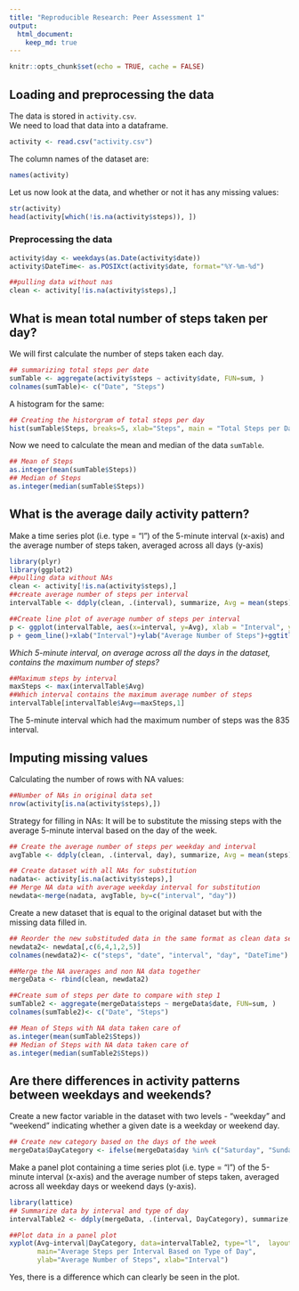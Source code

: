 ---
title: "Reproducible Research: Peer Assessment 1"
output: 
  html_document:
    keep_md: true
---
```{r setup, include=FALSE}
knitr::opts_chunk$set(echo = TRUE, cache = FALSE)
```

## Loading and preprocessing the data

The data is stored in `activity.csv`.  
We need to load that data into a dataframe.

```{r load data}
activity <- read.csv("activity.csv")
```

The column names of the dataset are:
```{r activity details}
names(activity)
```

Let us now look at the data, and whether or not it has any missing values:

```{r activity}
str(activity)
head(activity[which(!is.na(activity$steps)), ])
```
### Preprocessing the data

```{r}
activity$day <- weekdays(as.Date(activity$date))
activity$DateTime<- as.POSIXct(activity$date, format="%Y-%m-%d")

##pulling data without nas
clean <- activity[!is.na(activity$steps),]
```
## What is mean total number of steps taken per day?

We will first calculate the number of steps taken each day.

```{r}
## summarizing total steps per date
sumTable <- aggregate(activity$steps ~ activity$date, FUN=sum, )
colnames(sumTable)<- c("Date", "Steps")
```

A histogram for the same:

```{r histogram}
## Creating the historgram of total steps per day
hist(sumTable$Steps, breaks=5, xlab="Steps", main = "Total Steps per Day")
```

Now we need to calculate the mean and median of the data `sumTable`.
```{r}
## Mean of Steps
as.integer(mean(sumTable$Steps))
## Median of Steps
as.integer(median(sumTable$Steps))
```

## What is the average daily activity pattern?
Make a time series plot (i.e. type = “l”) of the 5-minute interval (x-axis) and the average number of steps taken, averaged across all days (y-axis)

```{r plot}
library(plyr)
library(ggplot2)
##pulling data without NAs
clean <- activity[!is.na(activity$steps),]
##create average number of steps per interval
intervalTable <- ddply(clean, .(interval), summarize, Avg = mean(steps))

##Create line plot of average number of steps per interval
p <- ggplot(intervalTable, aes(x=interval, y=Avg), xlab = "Interval", ylab="Average Steps")
p + geom_line()+xlab("Interval")+ylab("Average Number of Steps")+ggtitle("Average Number of Steps per Interval")

```
*Which 5-minute interval, on average across all the days in the dataset, contains the maximum number of steps?*
```{r}
##Maximum steps by interval
maxSteps <- max(intervalTable$Avg)
##Which interval contains the maximum average number of steps
intervalTable[intervalTable$Avg==maxSteps,1]
```
The 5-minute interval which had the maximum number of steps was the 835 interval.

## Imputing missing values
Calculating the number of rows with NA values:
```{r}
##Number of NAs in original data set
nrow(activity[is.na(activity$steps),])
```
Strategy for filling in NAs: It will be to substitute the missing steps with the average 5-minute interval based on the day of the week.
```{r}
## Create the average number of steps per weekday and interval
avgTable <- ddply(clean, .(interval, day), summarize, Avg = mean(steps))

## Create dataset with all NAs for substitution
nadata<- activity[is.na(activity$steps),]
## Merge NA data with average weekday interval for substitution
newdata<-merge(nadata, avgTable, by=c("interval", "day"))
```
Create a new dataset that is equal to the original dataset but with the missing data filled in.

```{r}
## Reorder the new substituded data in the same format as clean data set
newdata2<- newdata[,c(6,4,1,2,5)]
colnames(newdata2)<- c("steps", "date", "interval", "day", "DateTime")

##Merge the NA averages and non NA data together
mergeData <- rbind(clean, newdata2)

##Create sum of steps per date to compare with step 1
sumTable2 <- aggregate(mergeData$steps ~ mergeData$date, FUN=sum, )
colnames(sumTable2)<- c("Date", "Steps")

## Mean of Steps with NA data taken care of
as.integer(mean(sumTable2$Steps))
## Median of Steps with NA data taken care of
as.integer(median(sumTable2$Steps))

```
## Are there differences in activity patterns between weekdays and weekends?
Create a new factor variable in the dataset with two levels - “weekday” and “weekend” indicating whether a given date is a weekday or weekend day.

```{r}
## Create new category based on the days of the week
mergeData$DayCategory <- ifelse(mergeData$day %in% c("Saturday", "Sunday"), "Weekend", "Weekday")
```

Make a panel plot containing a time series plot (i.e. type = “l”) of the 5-minute interval (x-axis) and the average number of steps taken, averaged across all weekday days or weekend days (y-axis).

```{r}
library(lattice) 
## Summarize data by interval and type of day
intervalTable2 <- ddply(mergeData, .(interval, DayCategory), summarize, Avg = mean(steps))

##Plot data in a panel plot
xyplot(Avg~interval|DayCategory, data=intervalTable2, type="l",  layout = c(1,2),
       main="Average Steps per Interval Based on Type of Day", 
       ylab="Average Number of Steps", xlab="Interval")
```

Yes, there is a difference which can clearly be seen in the plot.